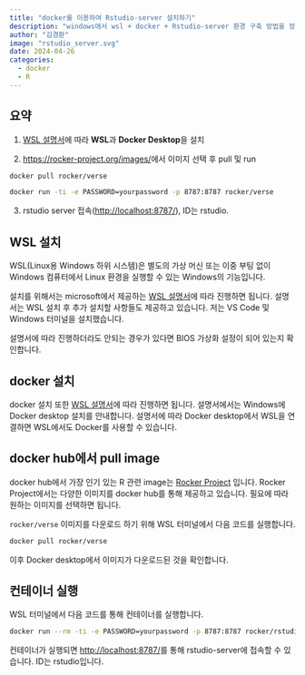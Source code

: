 ```yaml
---
title: "docker를 이용하여 Rstudio-server 설치하기"
description: "windows에서 wsl + docker + Rstudio-server 환경 구축 방법을 정리"
author: "김경환"
image: "rstudio_server.svg"
date: 2024-04-26
categories:
  - docker
  - R
---
```


## 요약

1.  [WSL 설명서](https://learn.microsoft.com/ko-kr/windows/wsl/)에 따라 **WSL**과 **Docker Desktop**을 설치

2.  <https://rocker-project.org/images/>에서 이미지 선택 후 pull 및 run

``` .bash
docker pull rocker/verse
```

``` .bash
docker run -ti -e PASSWORD=yourpassword -p 8787:8787 rocker/verse
```

3.  rstudio server 접속(<http://localhost:8787/>), ID는 rstudio.

## WSL 설치

WSL(Linux용 Windows 하위 시스템)은 별도의 가상 머신 또는 이중 부팅 없이 Windows 컴퓨터에서 Linux 환경을 실행할 수 있는 Windows의 기능입니다.

설치를 위해서는 microsoft에서 제공하는 [WSL 설명서](https://learn.microsoft.com/ko-kr/windows/wsl/)에 따라 진행하면 됩니다. 설명서는 WSL 설치 후 추가 설치할 사항들도 제공하고 있습니다. 저는 VS Code 및 Windows 터미널을 설치했습니다.

설명서에 따라 진행하더라도 안되는 경우가 있다면 BIOS 가상화 설정이 되어 있는지 확인합니다.

## docker 설치

docker 설치 또한 [WSL 설명서](https://learn.microsoft.com/ko-kr/windows/wsl/)에 따라 진행하면 됩니다. 설명서에서는 Windows에 Docker desktop 설치를 안내합니다. 설명서에 따라 Docker desktop에서 WSL을 연결하면 WSL에서도 Docker를 사용할 수 있습니다.

## docker hub에서 pull image

docker hub에서 가장 인기 있는 R 관련 image는 [Rocker Project](https://rocker-project.org/) 입니다. Rocker Project에서는 다양한 이미지를 docker hub를 통해 제공하고 있습니다. 필요에 따라 원하는 이미지를 선택하면 됩니다.

`rocker/verse` 이미지를 다운로드 하기 위해 WSL 터미널에서 다음 코드를 실행합니다.

``` .bash
docker pull rocker/verse
```

이후 Docker desktop에서 이미지가 다운로드된 것을 확인합니다.

## 컨테이너 실행

WSL 터미널에서 다음 코드를 통해 컨테이너를 실행합니다.

``` .bash
docker run --rm -ti -e PASSWORD=yourpassword -p 8787:8787 rocker/rstudio
```

컨테이너가 실행되면 <http://localhost:8787/>를 통해 rstudio-server에 접속할 수 있습니다. ID는 rstudio입니다.